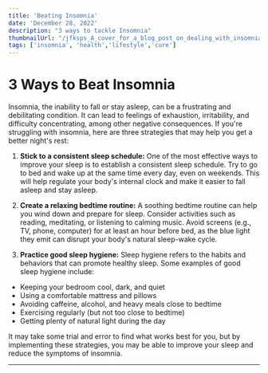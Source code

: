 ```yaml
---
title: 'Beating Insomnia'
date: 'December 28, 2022'
description: "3 ways to tackle Insomnia"
thumbnailUrl: "/jfksps_A_cover_for_a_blog_post_on_dealing_with_insomnia_30e9f33a-e774-4d67-8cbb-472f3fbcb489.png"
tags: ['insomnia', 'health','lifestyle','cure']
---
```

# 3 Ways to Beat Insomnia

Insomnia, the inability to fall or stay asleep, can be a frustrating and debilitating condition. It can lead to feelings of exhaustion, irritability, and difficulty concentrating, among other negative consequences. If you're struggling with insomnia, here are three strategies that may help you get a better night's rest:

1. **Stick to a consistent sleep schedule:** One of the most effective ways to improve your sleep is to establish a consistent sleep schedule. Try to go to bed and wake up at the same time every day, even on weekends. This will help regulate your body's internal clock and make it easier to fall asleep and stay asleep.

2. **Create a relaxing bedtime routine:** A soothing bedtime routine can help you wind down and prepare for sleep. Consider activities such as reading, meditating, or listening to calming music. Avoid screens (e.g., TV, phone, computer) for at least an hour before bed, as the blue light they emit can disrupt your body's natural sleep-wake cycle.

3. **Practice good sleep hygiene:** Sleep hygiene refers to the habits and behaviors that can promote healthy sleep. Some examples of good sleep hygiene include:

- Keeping your bedroom cool, dark, and quiet
- Using a comfortable mattress and pillows
- Avoiding caffeine, alcohol, and heavy meals close to bedtime
- Exercising regularly (but not too close to bedtime)
- Getting plenty of natural light during the day

It may take some trial and error to find what works best for you, but by implementing these strategies, you may be able to improve your sleep and reduce the symptoms of insomnia.

---

